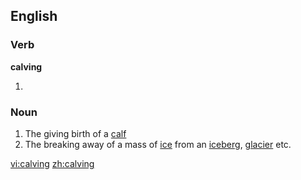 ==English==

===Verb===
'''calving'''

# {{present participle of|[[calve]]}}

===Noun===
{{en-noun|-}}

# The giving birth of a [[calf]]
# The breaking away of a mass of [[ice]] from an [[iceberg]], [[glacier]] etc.

[[vi:calving]]
[[zh:calving]]